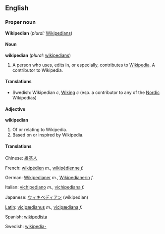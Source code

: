 ==English==

===Proper noun===
'''Wikipedian'''  (''plural:'' [[Wikipedians]])

====Noun====
'''wikipedian'''  (''plural:'' [[wikipedians]])
# A person who uses, edits in, or especially, contributes to [[Wikipedia]].  A contributor to Wikipedia.

====Translations====
*Swedish: Wikipedian ''c'', [[Wiking]] ''c'' (esp. a contributor to any of the [[Nordic]] Wikipedias)

====Adjective====
'''wikipedian'''
#Of or relating to Wikipedia.
#Based on or inspired by Wikipedia.

====Translations====
{{top}}
Chinese: [[維基人]]

French: [[wikipédien]] ''m.'', [[wikipédienne]] ''f.''

German: [[Wikipedianer]] ''m.'', [[Wikipedianerin]] ''f.''

Italian: [[vichipediano]] ''m.'', [[vichipediana]] ''f.''

{{mid}}
Japanese: [[ウィキペディアン]] (wikipedian)

[[Latin]]: [[vicipædianus]] ''m.'', [[vicipædiana]] ''f.''

Spanish: [[wikipedista]]

Swedish: [[wikipedia-]]
{{bottom}}